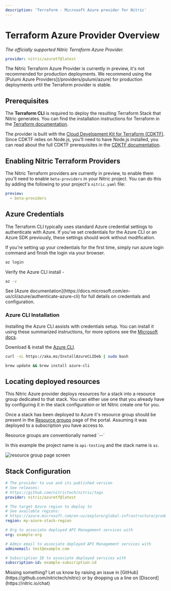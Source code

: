 ```yaml
---
description: 'Terraform - Microsoft Azure provider for Nitric'
---
```


# Terraform Azure Provider Overview

_The officially supported Nitric Terraform Azure Provider._

```yaml
provider: nitric/azuretf@latest
```

<Note>
  The Nitric Terraform Azure Provider is currently in preview, it's not
  recommended for production deployments. We recommend using the [Pulumi Azure
  Providers](/providers/pulumi/azure) for production deployments until the
  Terraform provider is stable.
</Note>

## Prerequisites

The **Terraform CLI** is required to deploy the resulting Terraform Stack that Nitric generates. You can find the installation instructions for Terraform in the [Terraform documentation](https://learn.hashicorp.com/tutorials/terraform/install-cli).

The provider is built with the [Cloud Development Kit for Terraform (CDKTF)](https://developer.hashicorp.com/terraform/cdktf). Since CDKTF relies on Node.js, you'll need to have Node.js installed, you can read about the full CDKTF prerequisites in the [CDKTF documentation](https://developer.hashicorp.com/terraform/tutorials/cdktf/cdktf-install#prerequisites).

## Enabling Nitric Terraform Providers

The Nitric Terraform providers are currently in preview, to enable them you'll need to enable `beta-providers` in your Nitric project. You can do this by adding the following to your project's `nitric.yaml` file:

```yaml title:nitric.yaml
preview:
  - beta-providers
```

## Azure Credentials

The Terraform CLI typically uses standard Azure credential settings to authenticate with Azure. If you've set credentials for the Azure CLI or an Azure SDK previously, these settings should work without modification.

If you're setting up your credentials for the first time, simply run azure login command and finish the login via your browser.

```bash
az login
```

Verify the Azure CLI install -

```bash
az -v
```

<Note>
  See [Azure
  documentation](https://docs.microsoft.com/en-us/cli/azure/authenticate-azure-cli)
  for full details on credentials and configuration.
</Note>

### Azure CLI Installation

Installing the Azure CLI assists with credentials setup. You can install it using these summarized instructions, for more options see the [Microsoft docs](https://docs.microsoft.com/en-us/cli/azure/install-azure-cli).

<OSTabs>

<TabItem label="Windows">

Download & install the [Azure CLI](https://learn.microsoft.com/en-us/cli/azure/install-azure-cli).

</TabItem>

<TabItem label="Linux">

```bash
curl -sL https://aka.ms/InstallAzureCLIDeb | sudo bash
```

</TabItem>

<TabItem label="macOS">

```bash
brew update && brew install azure-cli
```

</TabItem>

</OSTabs>

## Locating deployed resources

This Nitric Azure provider deploys resources for a stack into a resource group dedicated to that stack. You can either use one that you already have by configuring it in the stack configuration or let Nitric create one for you.

Once a stack has been deployed to Azure it's resource group should be present in the [Resource groups](https://portal.azure.com/#blade/HubsExtension/BrowseResourceGroupBlade/resourceType/Microsoft.Resources%2Fsubscriptions%2FresourceGroups) page of the portal. Assuming it was deployed to a subscription you have access to.

<Note>
  Resource groups are conventionally named `<project-name>-<stack-name>-<randomId>`

In this example the project name is `api-testing` and the stack name is `az`.

</Note>

![resource group page screen](/docs/images/docs/az-rg.png)

## Stack Configuration

```yaml title:nitric.[stack ID].yaml
# The provider to use and its published version
# See releases:
# https://github.com/nitrictech/nitric/tags
provider: nitric/azuretf@latest

# The target Azure region to deploy to
# See available regions:
# https://azure.microsoft.com/en-us/explore/global-infrastructure/products-by-region/?products=container-apps
region: my-azure-stack-region

# Org to associate deployed API Management services with
org: example-org

# Admin email to associate deployed API Management services with
adminemail: test@example.com

# Subscription ID to associate deployed services with
subscription-id: example-subscription-id
```

<Note>
  Missing something? Let us know by raising an issue in
  [GitHub](https://github.com/nitrictech/nitric) or by dropping us a line on
  [Discord](https://nitric.io/chat)
</Note>
